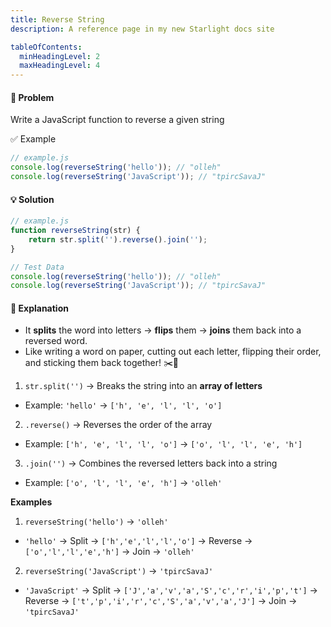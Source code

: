 ```yaml
---
title: Reverse String
description: A reference page in my new Starlight docs site

tableOfContents:
  minHeadingLevel: 2
  maxHeadingLevel: 4
---
```


#### 🧠 Problem

Write a JavaScript function to reverse a given string

✅ Example

```js
// example.js
console.log(reverseString('hello')); // "olleh"
console.log(reverseString('JavaScript')); // "tpircSavaJ"
```

#### 💡 Solution

```js
// example.js
function reverseString(str) {
    return str.split('').reverse().join('');
}

// Test Data
console.log(reverseString('hello')); // "olleh"
console.log(reverseString('JavaScript')); // "tpircSavaJ"
```

#### 📘 Explanation

- It **splits** the word into letters → **flips** them → **joins** them back into a reversed word.
- Like writing a word on paper, cutting out each letter, flipping their order, and sticking them back together! ✂️🔄

1. `str.split('')` → Breaks the string into an **array of letters**

- Example: `'hello'` → `['h', 'e', 'l', 'l', 'o']`

2. `.reverse()` → Reverses the order of the array

- Example: `['h', 'e', 'l', 'l', 'o']` → `['o', 'l', 'l', 'e', 'h']`

3. `.join('')` → Combines the reversed letters back into a string

- Example: `['o', 'l', 'l', 'e', 'h']` → `'olleh'`


**Examples**

1. `reverseString('hello')` → `'olleh'`

- `'hello'` → Split → `['h','e','l','l','o']` → Reverse → `['o','l','l','e','h']` → Join → `'olleh'`

2. `reverseString('JavaScript')` → `'tpircSavaJ'`

- `'JavaScript'` → Split → `['J','a','v','a','S','c','r','i','p','t']` → Reverse → `['t','p','i','r','c','S','a','v','a','J']` → Join → `'tpircSavaJ'`



